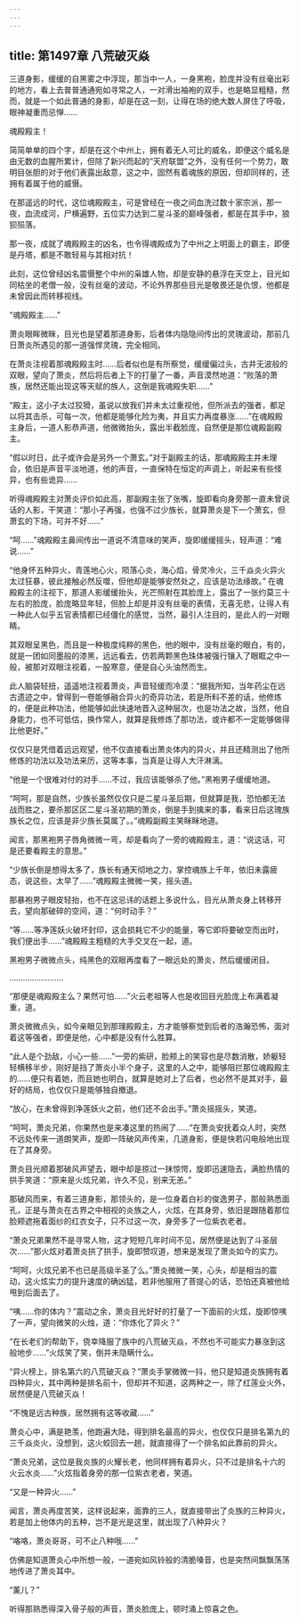 ```yaml
---
---
---
```

title: 第1497章 八荒破灭焱
---



三道身影，缓缓的自黑雾之中浮现，那当中一人，一身黑袍，脸庞并没有丝毫出彩的地方，看上去普普通通宛如寻常之人，一对滑出袖袍的双手，也是略显粗糙，然而，就是一个如此普通的身影，却是在这一刻，让得在场的绝大数人屏住了呼吸，眼神凝重而忌惮……

魂殿殿主！

简简单单的四个字，却是在这个中州上，拥有着无人可比的威名，即便这个威名是由无数的血腥所累计，但除了新兴而起的“天府联盟”之外，没有任何一个势力，敢明目张胆的对于他们表露出敌意，这之中，固然有着魂族的原因，但却同样的，还拥有着属于他的威慑。

在那遥远的时代，这位魂殿殿主，可是曾经在一夜之间血洗过数十家宗派，那一夜，血流成河，尸横遍野，五位实力达到二星斗圣的巅峰强者，都是在其手中，狼狈殒落。

那一夜，成就了魂殿殿主的凶名，也令得魂殿成为了中州之上明面上的霸主，即便是丹塔，都是不敢轻易与其相对抗！

此刻，这位曾经凶名震慑整个中州的枭雄人物，却是安静的悬浮在天空上，目光如同枯坐的老僧一般，没有丝毫的波动，不论外界那些目光是敬畏还是仇恨，他都是未曾因此而转移视线。

“魂殿殿主……”

萧炎眼眸微眯，目光也是望着那道身影，后者体内隐隐间传出的灵瑰波动，那前几日萧炎所遇见的那一道强悍灵瑰，完全相同。

在萧炎注视着那魂殿殿主时……后者似也是有所察觉，缓缓偏过头，古井无波般的双眼，望向了萧炎，然后将后者上下的打量了一番，声音漠然地道：“败落的萧族，居然还能出现这等天赋的族人，这倒是我魂殿失职……”

“殿主，这小子太过狡猾，虽说以放我们并未太过重视他，但所派去的强者，都足以将其击杀，可每一次，他都是能够化险为夷，并且实力再度暴涨……”在魂殿殿主身后，一道人影恭声道，他微微抬头，露出半截脸庞，自然便是那位魂殿副殿主。

“假以时日，此子或许会是另外一个萧玄。”对于副殿主的话，那魂殿殿主并未理会，依旧是声音平淡地道，他的声音，一直保特在恒定的声调上，听起来有些怪异，也有些诡异……

听得魂殿殿主对萧炎评价如此高，那副殿主张了张嘴，旋即看向身旁那一直未曾说话的人影，干笑道：“那小子再强，也强不过少族长，就算萧炎是下一个萧玄，但萧玄的下场，可并不好……”

“呵……”魂殿殿主鼻间传出一道说不清意味的笑声，旋即缓缓摇头，轻声道：“难说……”

“他身怀五种异火，青莲地心火，陨落心炎，海心焰，骨灵冷火，三千焱炎火异火太过狂暴，彼此接触必然反噬，但他却是能够安然处之，应该是功法缘故。” 在魂殿殿主的注视下，那道人影缓缓抬头，光芒照射在其脸庞上，露出了一张约莫三十左右的脸庞，脸庞略显年轻，但脸上却是并没有丝毫的表情，无喜无悲，让得人有一种此人似乎五官表情都已经僵化的感觉，当然，最引人注目的，是此人的一对眼睛。

其双眼呈黑色，而且是一种极度纯粹的黑色，他的眼中，没有丝毫的眼白，有的，就是一团如同墨般的漆黑，远远看去，仿若两颗黑色珠体被强行镶入了眼眶之中一般，被那对双眼注视着，一股寒意，便是自心头油然而生。

此人脑袋轻扭，遥遥地注视着萧炎，声音轻缓而冷漠：“据我所知，当年药尘在远古遗迹之中，曾得到一卷能够融合异火的奇异功法，若是所料不差的话，他修炼的，便是此种功法，他能够如此快速地晋入这种层次，也是功法之故，当然，他自身能力，也不可低估，换作常人，就算是我修炼了那功法，或许都不一定能够做得比他更好。”

仅仅只是凭借着远远观望，他不仅直接看出萧炎体内的异火，并且还精测出了他所修炼的功法以及功法来历，这等本事，当真是让得人大汗淋漓。

“他是一个很难对付的对手……不过，我应该能够杀了他。”黑袍男子缓缓地道。

“呵呵，那是自然，少族长虽然仅仅只是二星斗圣后期，但就算是我，恐怕都无法战而胜之，要杀那区区二星斗圣初期的萧炎，倒是手到擒来的事，看来日后这瑰族族长之位，应该是非少族长莫属了。。”魂殿副殿主笑眯眯地道。

闻言，那黑袍男子唇角微微一弯，却是看向了一旁的魂殿殿主，道：“说这话，可是还要看殿主的意思。”

“少族长倒是想得太多了，族长有通天彻地之力，掌控魂族上千年，依旧未露疲态，说这些，太早了……”魂殿殿主微微一笑，摇头道。

那暴袍男子眼皮轻抬，也不在这忌讳的话题上多说什么，目光从萧炎身上转移开去，望向那破碎的空间，道：“何时动手？”

“等……等净莲妖火破坏封印，这会损耗它不少的能量，等它即将要破空而出时，我们便出手……”魂殿殿主粗糙的大手交叉在一起，道。

黑袍男子微微点头，纯黑色的双眼再度看了一眼远处的萧炎，然后缓缓闭目。

……………………

“那便是魂殿殿主么？果然可怕……”火云老祖等人也是收回目光脸庞上布满着凝重，道。

萧炎微微点头，如今亲眼见到那理殿殿主，方才能够察觉到后者的浩瀚恐怖，面对着这等强者，即便是他，心中都是没有什么胜算。

“此人是个劲敌，小心一些……”一旁的紫研，脸颊上的笑容也是尽数消散，娇躯轻轻横移半步，刚好是挡了萧炎小半个身子，这里的人之中，能够阻拦那位魂殿殿主的……便只有着她，而且她也明白，就算是她对上了后者，也必然不是其对手，最好的结局，也仅仅只是能够独自撤退。

“放心，在未曾得到净莲妖火之前，他们还不会出手。”萧炎摇摇头，笑道。

“呵呵，萧炎兄弟，你果然也是来凑这里的热闹了……”在萧炎安抚着众人时，突然不远处传来一道朗笑声，旋即一阵破风声传来，几道身影，便是快若闪电般地出现在了其身旁。

萧炎目光顺着那破风声望去，眼中却是掠过一抹惊愕，旋即迅速隐去，满脸热情的拱手笑道：“原来是火炫兄弟，许久不见，别来无恙。”

那破风而来，有着三道身影，那领头的，是一位身着白衫的俊逸男子，那般熟悉面孔，正是与萧炎在古界之中相视的炎族之人，火炫，在其身旁，依旧是跟随着那位脸颊遮拖着面纱的红衣女子，只不过这一次，身旁多了一位紫衣老者。

“萧炎兄弟果然不是寻常人物，这才短短几年时间不见，居然便是达到了斗圣层次……”那火炫对着萧炎拱了拱手，旋即赞叹道，想来是发现了萧炎如今的实力。

“呵呵，火炫兄弟不也已是高级半圣了么。”萧炎微微一笑，心头，却是相当的震动，这火炫实力的提升速度的确凶猛，若非他服用了菩提心的话，恐怕还真被他给甩到后面去了。

“咦……你的体内？”震动之余，萧炎目光好好的打量了一下面前的火炫，旋即惊咦了一声，望向微笑的火烛，道：“你炼化了异火？”

“在长老们的帮助下，侥幸降服了族中的八荒破灭焱，不然也不可能实力暴涨到这般地步……”火炫笑了笑，倒并未隐瞒什么。

“异火榜上，排名第六的八荒破灭焱？”萧炎手掌微微一抖，他只是知道炎族拥有着四种异火，其中两种是排名前十，但却并不知道，这两种之一，除了红莲业火外，居然便是八荒破灭焱！

“不愧是远古种族，居然拥有这等收藏……”

萧炎心中，满是艳羡，他跑遍大陆，得到排名最高的异火，也仅仅只是排名第九的三千焱炎火，没想到，这火蛟回去一趟，就直接得了一个排名如此靠前的异火。

“萧炎兄弟，这位是我炎族的火耀长老，他同样拥有着异火，只不过是排名十六的火云水炎……”火炫指着身旁的那一位紫衣老者，笑道。

“又是一种异火……”

闻言，萧炎再度苦笑，这样说起来，面靠的三人，就直接带出了炎族的三种异火，若是加上他体内的五种，岂不是光是这里，就出现了八种异火？

“咯咯，萧炎哥哥，可不止八种哦……”

仿佛是知道萧炎心中所想一般，一道宛如风铃般的清脆嗓音，也是突然间飘飘荡荡地传进了萧炎耳中。

“薰儿？”

听得那熟悉得深入骨子般的声音，萧炎脸庞上，顿时涌上惊喜之色。
